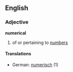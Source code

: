 ==English==
===Adjective===
'''numerical'''
#of or pertaining to [[number]]s
====Translations====
*German: [[numerisch]] (1)